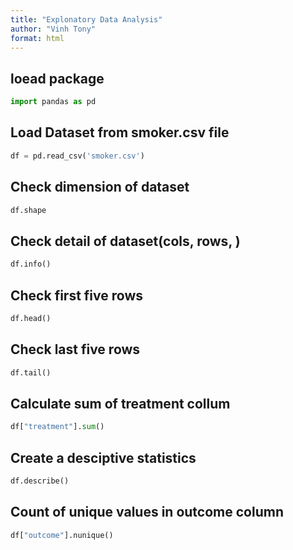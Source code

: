 ---
title: "Explonatory Data Analysis"
author: "Vinh Tony"
format: html
---

## loead package

```{python}
import pandas as pd
```

## Load Dataset from smoker.csv file

```{python}
df = pd.read_csv('smoker.csv')
```

## Check dimension of dataset

```{python}
df.shape
```

## Check detail of dataset(cols, rows, )
```{python}
df.info()
```

## Check first five rows
```{python}
df.head()

```

## Check last five rows

```{python}
df.tail()
```

## Calculate sum of treatment collum

```{python}
df["treatment"].sum()
```

## Create a desciptive statistics 

```{python}
df.describe()
```

## Count of unique values in outcome column

```{python}
df["outcome"].nunique()
```